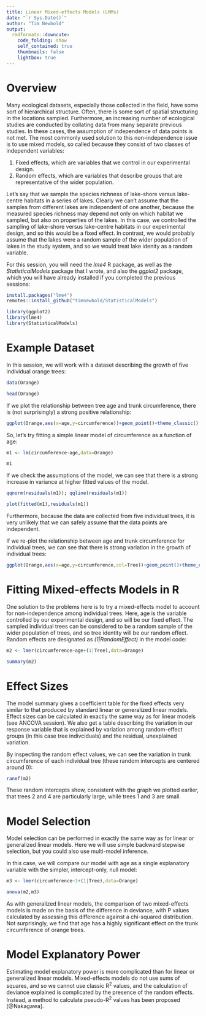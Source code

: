 ```yaml
---
title: Linear Mixed-effects Models (LMMs)
date: "`r Sys.Date()`"
author: "Tim Newbold"
output:
  rmdformats::downcute:
    code_folding: show
    self_contained: true
    thumbnails: false
    lightbox: true
---
```


# Overview

Many ecological datasets, especially those collected in the field, have some sort of hierarchical structure. Often, there is some sort of spatial structuring in the locations sampled. Furthermore, an increasing number of ecological studies are conducted by collating data from many separate previous studies. In these cases, the assumption of independence of data points is not met. The most commonly used solution to this non-independence issue is to use mixed models, so called because they consist of two classes of independent variables:

1. Fixed effects, which are variables that we control in our experimental design.
2. Random effects, which are variables that describe groups that are representative of the wider population.

Let's say that we sample the species richness of lake-shore versus lake-centre habitats in a series of lakes. Clearly we can't assume that the samples from different lakes are independent of one another, because the measured species richness may depend not only on which habitat we sampled, but also on properties of the lakes. In this case, we controlled the sampling of lake-shore versus lake-centre habitats in our experimental design, and so this would be a fixed effect. In contrast, we would probably assume that the lakes were a random sample of the wider population of lakes in the study system, and so we would treat lake idenity as a random variable.

For this session, you will need the _lme4_ R package, as well as the _StatisticalModels_ package that I wrote, and also the _ggplot2_ package, which you will have already installed if you completed the previous sessions:

```r
install.packages("lme4")
remotes::install_github("timnewbold/StatisticalModels")
```

```r
library(ggplot2)
library(lme4)
library(StatisticalModels)
```

# Example Dataset

In this session, we will work with a dataset describing the growth of five individual orange trees:

```r
data(Orange)

head(Orange)
```

If we plot the relationship between tree age and trunk circumference, there is (not surprisingly) a strong positive relationship:

```r
ggplot(Orange,aes(x=age,y=circumference))+geom_point()+theme_classic()
```

So, let's try fitting a simple linear model of circumference as a function of age:

```r
m1 <- lm(circumference~age,data=Orange)

m1
```

If we check the assumptions of the model, we can see that there is a strong increase in variance at higher fitted values of the model.

```r
qqnorm(residuals(m1)); qqline(residuals(m1))

plot(fitted(m1),residuals(m1))
```

Furthermore, because the data are collected from five individual trees, it is very unlikely that we can safely assume that the data points are independent.

If we re-plot the relationship between age and trunk circumference for individual trees, we can see that there is strong variation in the growth of individual trees:

```r
ggplot(Orange,aes(x=age,y=circumference,col=Tree))+geom_point()+theme_classic()
```

# Fitting Mixed-effects Models in R

One solution to the problems here is to try a mixed-effects model to account for non-independence among individual trees. Here, age is the variable controlled by our experimental design, and so will be our fixed effect. The sampled individual trees can be considered to be a random sample of the wider population of trees, and so tree identity will be our random effect. Random effects are designated as *(1|RandomEffect)* in the model code:

```r
m2 <- lmer(circumference~age+(1|Tree),data=Orange)

summary(m2)
```

# Effect Sizes

The model summary gives a coefficient table for the fixed effects very similar to that produced by standard linear or generalized linear models. Effect sizes can be calculated in exactly the same way as for linear models (see ANCOVA session). We also get a table describing the variation in our response variable that is explained by variation among random-effect groups (in this case tree indivciduals) and the residual, unexplained variation.

By inspecting the random effect values, we can see the variation in trunk circumference of each individual tree (these random intercepts are centered around 0):

```r
ranef(m2)
```

These random intercepts show, consistent with the graph we plotted earlier, that trees 2 and 4 are particularly large, while trees 1 and 3 are small.

# Model Selection

Model selection can be performed in exactly the same way as for linear or generalized linear models. Here we will use simple backward stepwise selection, but you could also use multi-model inference.

In this case, we will compare our model with age as a single explanatory variable with the simpler, intercept-only, null model:

```r
m3 <- lmer(circumference~1+(1|Tree),data=Orange)

anova(m2,m3)
```

As with generalized linear models, the comparison of two mixed-effects models is made on the basis of the difference in deviance, with P values calculated by assessing this difference against a chi-squared distribution. Not surprisingly, we find that age has a highly significant effect on the trunk circumference of orange trees.

# Model Explanatory Power

Estimating model explanatory power is more complicated than for linear or generalized linear models. Mixed-effects models do not use sums of squares, and so we cannot use classic R<sup>2</sup> values, and the calculation of deviance explained is complicated by the presence of the random effects. Instead, a method to calculate pseudo-R<sup>2</sup> values has been proposed [@Nakagawa].